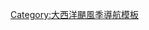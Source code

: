 {{Hurricane_season_bar_start|year=1973}}
{{Hurricane_season_bar_button|buttonspacing=0.25em|intensity={{Storm_colour|cat1}}|stormname=Alice|strength=Category 1|linkname=1973年大西洋飓风季#飓风爱丽丝|storminitial=A}}
{{Hurricane_season_bar_button|buttonspacing=0.25em|intensity={{Storm_colour|cat1}}|stormname=Brenda|strength=Category 1|linkname=1973年飓风布伦达|storminitial=B}}
{{Hurricane_season_bar_button|buttonspacing=0.25em|intensity={{Storm_colour|storm}}|stormname=Cristine|strength=Tropical Storm|linkname=1973年热带风暴克里斯汀|storminitial=C}}
{{Hurricane_season_bar_button|buttonspacing=0.25em|intensity={{Storm_colour|storm}}|stormname=Delia|strength=Tropical Storm|linkname=1973年热带风暴迪莉娅|storminitial=D}}
{{Hurricane_season_bar_button|buttonspacing=0.25em|intensity={{Storm_colour|depression}}|stormname=Eleven|strength=Tropical Depression|linkname=1973年大西洋飓风季#第十一号热带低气压|storminitial=11}}
{{Hurricane_season_bar_button|buttonspacing=0.25em|intensity={{Storm_colour|cat3}}|stormname=Ellen|strength=Category 3|linkname=1973年大西洋飓风季#飓风艾伦|storminitial=E}}
{{Hurricane_season_bar_button|buttonspacing=0.25em|intensity={{Storm_colour|depression}}|stormname=Thirteen|strength=Tropical Depression|linkname=1973年大西洋飓风季#第十三号热带低气压|storminitial=13}}
{{Hurricane_season_bar_button|buttonspacing=0.25em|intensity={{Storm_colour|cat1}}|stormname=Fran|strength=Category 1|linkname=1973年飓风弗兰|storminitial=F}}
{{Hurricane_season_bar_button|buttonspacing=0.25em|intensity={{Storm_colour|storm}}|stormname=Gilda|strength=Tropical Storm|linkname=1973年热带风暴吉尔达|storminitial=G}}
{{Hurricane_season_bar_end}}
<noinclude>[[Category:大西洋颶風季導航模板]]</noinclude>